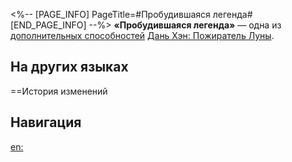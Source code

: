 <%-- [PAGE_INFO]
PageTitle=#Пробудившаяся легенда#
[END_PAGE_INFO] --%>
{{Навык Инфобокс
|Название         = Пробудившаяся легенда
|Изображение      = След Пробудившаяся легенда.png
|Персонаж         = Дань Хэн Пожиратель Луны
|Тип              = Доп. способность
|Возвышение       = 6
|Длительность     = 
|Описание         = Крит. урон персонажа повышается на 24%, когда он наносит урон противнику с мнимой уязвимостью.
|Свойство1        = 
|Масштабирование1 = 
}}
'''«Пробудившаяся легенда»''' — одна из [[дополнительная способность|дополнительных способностей]] [[Дань Хэн: Пожиратель Луны]].

==На других языках==
{{На других языках
|en   = Jolt Anew
|zhs  = 起蛰
|zht  = 起蟄
|ja   = {{Rubi|啓蟄|けいちつ}}
|ko   = 계칩(啓蟄)
|es   = Nuevo despertar
|fr   = Sursaut du dragon
|ru   = Пробудившаяся легенда
|th   = Jolt Anew
|vi   = Khởi Trập
|de   = Unruhiger Drache, enthüllte Legende
|id   = Jolt Anew
|pt   = Nova Descarga
}}

==История изменений
{{История изменений|3.5}}

==Навигация==
{{Навык Навбокс|Дань Хэн Пожиратель Луны}}

[[en:]]